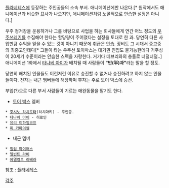 [[플라네테스]]에 등장하는 주인공들의 소속 부서. 애니메이션에만 나온다.[* 원작에서도 애니메이션과 비슷한 묘사가 나오지만, 애니메이션처럼 노골적으로 안습한 설정은 아니다.]

우주 정거장을 운용하거나 그를 바탕으로 사업을 하는 회사들에게 연간 어느 정도의 [[우주쓰레기]]를 수집해야 한다는 할당량이 주어졌다는 설정을 토대로 한 과. 당연히 다른 사업만큼 수익을 얻을 수 있는 것이 아니기 때문에 취급은 [[안습]]. 장비도 그 시대서 중고중의 최중고인데다[* 그들이 타는 우주선 토이박스는 대기권 진입도 불가능한데다 거주성이 20세기 수준이라는 안습한 스펙을 자랑한다. 거기다 데브리와의 충돌로 너덜너덜..] 애니메이션 1화에서 [[타나베 아이]]가 배치될 때 사람들이 '''"반(半)과"'''라는 말을 할 정도. 

당연히 배치된 인물들도 이런저런 이유로 승진할 수 없거나 승진하려고 하지 않는 인물들이다. 전자는 내근 멤버들에 해당하며 후자는 주로 토이 박스에 승선. 

부업(?)으로 다른 부서 사람들이 기르는 애완동물을 맡기도 한다.

* [[토이 박스]] 멤버
 * [[호시노 하치로타]](하치마키) - 주인공.
 * [[타나베 아이]] - 히로인
 * [[유리 미하일코프]]
 * [[피 카마이켈]]
* 내근 멤버
 * [[필립 마이어스]]
 * [[엘빈트 라비]]
 * [[에델컬트 리베라]]

참조 : [[플라네테스]]

[[각주]]
